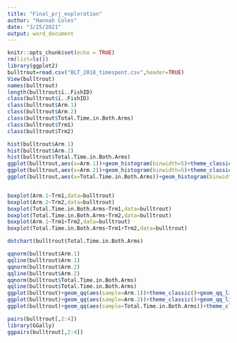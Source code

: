 ---
title: "Final_prj_exploration"
author: "Hannah Coles"
date: "3/25/2021"
output: word_document
---

```{r setup, include=TRUE}
knitr::opts_chunk$set(echo = TRUE)
rm(list=ls())
library(ggplot2)
bulltrout=read.csv("BLT_2018_timespent.csv",header=TRUE)
View(bulltrout)
names(bulltrout)
length(bulltrout$ï..FishID)
class(bulltrout$ï..FishID)
class(bulltrout$Arm.1)
class(bulltrout$Arm.2)
class(bulltrout$Total.Time.in.Both.Arms)
class(bulltrout$Trm1)
class(bulltrout$Trm2)

hist(bulltrout$Arm.1)
hist(bulltrout$Arm.2)
hist(bulltrout$Total.Time.in.Both.Arms)
ggplot(bulltrout,aes(x=Arm.1))+geom_histogram(binwidth=5)+theme_classic()
ggplot(bulltrout,aes(x=Arm.2))+geom_histogram(binwidth=5)+theme_classic()
ggplot(bulltrout,aes(x=Total.Time.in.Both.Arms))+geom_histogram(binwidth=5)+theme_classic()


boxplot(Arm.1~Trm1,data=bulltrout)
boxplot(Arm.2~Trm2,data=bulltrout)
boxplot(Total.Time.in.Both.Arms~Trm1,data=bulltrout)
boxplot(Total.Time.in.Both.Arms~Trm2,data=bulltrout)
boxplot(Arm.1~Trm1+Trm2,data=bulltrout)
boxplot(Total.Time.in.Both.Arms~Trm1+Trm2,data=bulltrout)

dotchart(bulltrout$Total.Time.in.Both.Arms)

qqnorm(bulltrout$Arm.1)
qqline(bulltrout$Arm.1)
qqnorm(bulltrout$Arm.2)
qqline(bulltrout$Arm.2)
qqnorm(bulltrout$Total.Time.in.Both.Arms)
qqline(bulltrout$Total.Time.in.Both.Arms)
ggplot(bulltrout)+geom_qq(aes(sample=Arm.1))+theme_classic()+geom_qq_line(aes(sample=Arm.1))
ggplot(bulltrout)+geom_qq(aes(sample=Arm.2))+theme_classic()+geom_qq_line(aes(sample=Arm.2))
ggplot(bulltrout)+geom_qq(aes(sample=Total.Time.in.Both.Arms))+theme_classic()+geom_qq_line(aes(sample=Total.Time.in.Both.Arms))

pairs(bulltrout[,2:4])
library(GGally)
ggpairs(bulltrout[,2:4])

```
